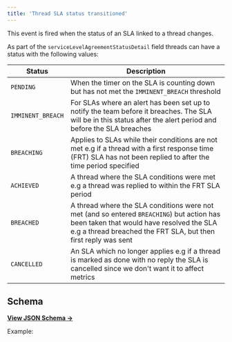 ```yaml
---
title: 'Thread SLA status transitioned'
---
```


This event is fired when the status of an SLA linked to a thread changes.

As part of the `serviceLevelAgreementStatusDetail` field threads can have a status with the following values:

| Status            | Description                                                                                                                                                                                             |
| ----------------- | ------------------------------------------------------------------------------------------------------------------------------------------------------------------------------------------------------- |
| `PENDING`         | When the timer on the SLA is counting down but has not met the `IMMINENT_BREACH` threshold                                                                                                              |
| `IMMINENT_BREACH` | For SLAs where an alert has been set up to notify the team before it breaches. The SLA will be in this status after the alert period and before the SLA breaches                                        |
| `BREACHING`       | Applies to SLAs while their conditions are not met e.g if a thread with a first response time (FRT) SLA has not been replied to after the time period specified                                         |
| `ACHIEVED`        | A thread where the SLA conditions were met e.g a thread was replied to within the FRT SLA period                                                                                                        |
| `BREACHED`        | A thread where the SLA conditions were not met (and so entered `BREACHING`) but action has been taken that would have resolved the SLA e.g a thread breached the FRT SLA, but then first reply was sent |
| `CANCELLED`       | An SLA which no longer applies e.g if a thread is marked as done with no reply the SLA is cancelled since we don't want it to affect metrics                                                            |

## Schema

[**View JSON Schema →**](https://core-api.uk.plain.com/webhooks/schema.json)

Example:

<Snippet file="webhooks/thread-service-level-agreement-status-transitioned.mdx" />
